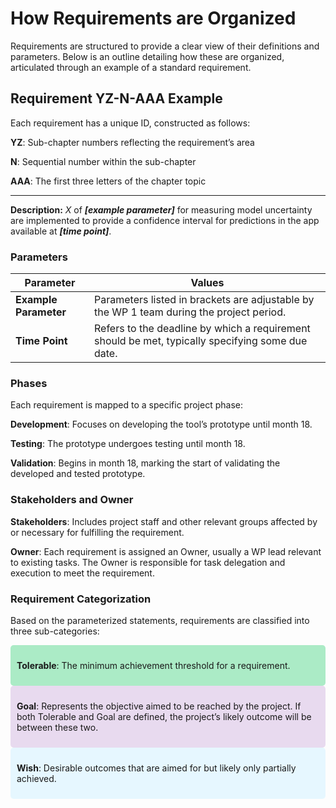 # How Requirements are Organized

Requirements are structured to provide a clear view of their definitions and parameters. Below is an outline detailing how these are organized, articulated through an example of a standard requirement.

## Requirement YZ-N-AAA Example

Each requirement has a unique ID, constructed as follows:

**YZ**: Sub-chapter numbers reflecting the requirement's area

**N**: Sequential number within the sub-chapter

**AAA**: The first three letters of the chapter topic

------------------------------------------------------------------------

**Description:** *X* of ***\[example parameter\]*** for measuring model uncertainty are implemented to provide a confidence interval for predictions in the app available at ***\[time point\]***.

### Parameters

| **Parameter**         | **Values**                                                                                       |
|------------------|------------------------------------------------------|
| **Example Parameter** | Parameters listed in brackets are adjustable by the WP 1 team during the project period.         |
| **Time Point**        | Refers to the deadline by which a requirement should be met, typically specifying some due date. |

### Phases

Each requirement is mapped to a specific project phase:

**Development**: Focuses on developing the tool's prototype until month 18.

**Testing**: The prototype undergoes testing until month 18.

**Validation**: Begins in month 18, marking the start of validating the developed and tested prototype.

### Stakeholders and Owner

**Stakeholders**: Includes project staff and other relevant groups affected by or necessary for fulfilling the requirement.

**Owner**: Each requirement is assigned an Owner, usually a WP lead relevant to existing tasks. The Owner is responsible for task delegation and execution to meet the requirement.

### Requirement Categorization

Based on the parameterized statements, requirements are classified into three sub-categories:

<div style="background-color:#abebc6; padding:10px; border-radius:5px;">

**Tolerable**: The minimum achievement threshold for a requirement.

</div>

<div style="background-color: #e8daef; padding:10px; border-radius:5px;">

**Goal**: Represents the objective aimed to be reached by the project. If both Tolerable and Goal are defined, the project's likely outcome will be between these two.

</div>

<div style="background-color:#e6f7ff; padding:10px; border-radius:5px;">

**Wish**: Desirable outcomes that are aimed for but likely only partially achieved.

</div>
